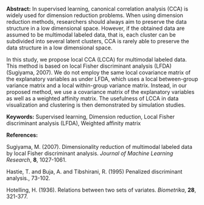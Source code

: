 <span>**Abstract:**</span> In supervised learning, canonical correlation analysis (CCA) is widely
used for dimension reduction problems. When using dimension reduction
methods, researchers should always aim to preserve the data structure in
a low dimensional space. However, if the obtained data are assumed to be
multimodal labeled data, that is, each cluster can be subdivided into
several latent clusters, CCA is rarely able to preserve the data
structure in a low dimensional space.

In this study, we propose local CCA (LCCA) for multimodal labeled data.
This method is based on local Fisher discriminant analysis (LFDA)
(Sugiyama, 2007). We do not employ the same local covariance matrix of
the explanatory variables as under LFDA, which uses a local
between-group variance matrix and a local within-group variance matrix.
Instead, in our proposed method, we use a covariance matrix of the
explanatory variables as well as a weighted affinity matrix. The
usefulness of LCCA in data visualization and clustering is then
demonstrated by simulation studies.

<span>**Keywords:**</span> Supervised learning, Dimension reduction,
Local Fisher discriminant analysis (LFDA), Weighted affinity matrix

<span>**References:**</span>

Sugiyama, M. (2007). Dimensionality reduction of multimodal labeled data
by local Fisher discriminant analysis. *Journal of Machine Learning
Research*, **8**, 1027-1061.

Hastie, T. and Buja, A. and Tibshirani, R. (1995) Penalized discriminant
analysis., 73-102.

Hotelling, H. (1936). Relations between two sets of variates.
*Biometrika*, **28**, 321-377.

